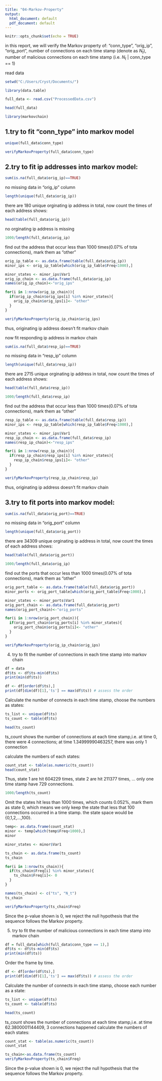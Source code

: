 ---
title: "04-Markov-Property"
output:
  html_document: default
  pdf_document: default
---

```{r setup, include=FALSE}
knitr::opts_chunk$set(echo = TRUE)
```
in this report, we will verify the Markov property of: "conn_type", "orig_ip", "orig_port", number of connections on each time stamp (denote as $N_t$), number of malicious connections on each time stamp (i.e. $N_t$ | conn_type == 1)


read data
```{r}
setwd("C:/Users/Cryst/Documents/")
```

```{r}
library(data.table)
```

```{r}
full_data <- read.csv("ProcessedData.csv")
```

```{r}
head(full_data)
```

```{r}
library(markovchain)
```
## 1.try to fit "conn_type" into markov model
```{r}
unique(full_data$conn_type)
```

```{r}
verifyMarkovProperty(full_data$conn_type)
```

## 2.try to fit ip addresses into markov model:

```{r}
sum(is.na(full_data$orig_ip)==TRUE)
```
no missing data in "orig_ip" column
```{r}
length(unique(full_data$orig_ip))
```
there are 180 unique orginating ip address in total, now count the times of each address shows:
```{r}
head(table(full_data$orig_ip))
```


no orginating ip address is missing 
```{r}
1000/length(full_data$orig_ip)
```
find out the address that occur less than 1000 times(0.07% of tota connections), mark them as "other"
```{r}
orig_ip_table <- as.data.frame(table(full_data$orig_ip))
minor_ips <- orig_ip_table[which(orig_ip_table$Freq<1000),]
```

```{r}
minor_states <- minor_ips$Var1
orig_ip_chain <- as.data.frame(full_data$orig_ip)
names(orig_ip_chain)<-"orig_ips"
```

```{r}
for(i in 1:nrow(orig_ip_chain)){
  if(orig_ip_chain$orig_ips[i] %in% minor_states){
    orig_ip_chain$orig_ips[i]<- "other"
  } 
}
```

```{r}
verifyMarkovProperty(orig_ip_chain$orig_ips)
```
thus, originating ip address doesn't fit markov chain

now fit responding ip address in markov chain
```{r}
sum(is.na(full_data$resp_ip)==TRUE)
```
no missing data in "resp_ip" column
```{r}
length(unique(full_data$resp_ip))
```
there are 2715 unique orginating ip address in total, now count the times of each address shows:
```{r}
head(table(full_data$resp_ip))
```

```{r}
1000/length(full_data$resp_ip)
```
find out the address that occur less than 1000 times(0.07% of tota connections), mark them as "other"
```{r}
resp_ip_table <- as.data.frame(table(full_data$resp_ip))
minor_ips <- resp_ip_table[which(resp_ip_table$Freq<1000),]
```

```{r}
minor_states <- minor_ips$Var1
resp_ip_chain <- as.data.frame(full_data$resp_ip)
names(resp_ip_chain)<-"resp_ips"
```

```{r}
for(i in 1:nrow(resp_ip_chain)){
  if(resp_ip_chain$resp_ips[i] %in% minor_states){
    resp_ip_chain$resp_ips[i]<- "other"
  } 
}
```

```{r}
verifyMarkovProperty(resp_ip_chain$resp_ip)
```
thus, originating ip address doesn't fit markov chain

## 3.try to fit ports into markov model:

```{r}
sum(is.na(full_data$orig_port)==TRUE)
```
no missing data in "orig_port" column
```{r}
length(unique(full_data$orig_port))
```
there are 34309 unique orginating ip address in total, now count the times of each address shows:
```{r}
head(table(full_data$orig_port))
```

```{r}
1000/length(full_data$orig_ip)
```
find out the ports that occur less than 1000 times(0.07% of tota connections), mark them as "other"
```{r}
orig_port_table <- as.data.frame(table(full_data$orig_port))
minor_ports <- orig_port_table[which(orig_port_table$Freq<1000),]
```

```{r}
minor_states <- minor_ports$Var1
orig_port_chain <- as.data.frame(full_data$orig_port)
names(orig_port_chain)<-"orig_ports"
```

```{r}
for(i in 1:nrow(orig_port_chain)){
  if(orig_port_chain$orig_ports[i] %in% minor_states){
    orig_port_chain$orig_ports[i]<- "other"
  } 
}
```

```{r}
verifyMarkovProperty(orig_ip_chain$orig_ips)
```

4. try to fit the number of connections in each time stamp into markov chain
```{r}
df = data
df$ts <- df$ts-min(df$ts)
print(min(df$ts))
```

```{r}
df <- df[order(df$ts),]
print(df[dim(df)[1],'ts'] == max(df$ts)) # assess the order
```

Calculate the number of connects in each time stamp, choose the numbers as states:
```{r}
ts_list <- unique(df$ts)
ts_count <- table(df$ts)
```

```{r}
head(ts_count)
```

ts_count shows the number of connections at each time stamp,i.e. at time 0, there were 4 connections; at time 1.34999990463257, there was only 1 connection

calculate the numbers of each states:
```{r}
count_stat <- table(as.numeric(ts_count))
head(count_stat)
```
Thus, state 1 are hit 604229 times, state 2 are hit 211377 times, ... only one time stamp have 729 connections.
```{r}
1000/length(ts_count)
```
Omit the states hit less than 1000 times, which counts 0.052%, mark them as state 0, which means we only keep the state that less that 100 connections occurred in a time stamp. the state space would be {0,1,2,...,100}.

```{r}
temp<- as.data.frame(count_stat)
minor <- temp[which(temp$Freq<1000),]
minor
```
```{r}
minor_states <- minor$Var1
```

```{r}
ts_chain <- as.data.frame(ts_count)
ts_chain
```

```{r}
for(i in 1:nrow(ts_chain)){
  if(ts_chain$Freq[i] %in% minor_states){
    ts_chain$Freq[i]<- 0
  } 
}
```

```{r}
names(ts_chain) <- c("ts", "N_t")
ts_chain
```

```{r}
verifyMarkovProperty(ts_chain$Freq)
```
Since the p-value shown is 0, we reject the null hypothesis that the sequence follows the Markov property. 

5. try to fit the number of malicious connections in each time stamp into markov chain
```{r}
df = full_data[which(full_data$conn_type == 1),]
df$ts <- df$ts-min(df$ts)
print(min(df$ts))
```
Order the frame by time.
```{r}
df <- df[order(df$ts),]
print(df[dim(df)[1],'ts'] == max(df$ts)) # assess the order
```
Calculate the number of connects in each time stamp, choose each number as a state:
```{r}
ts_list <- unique(df$ts)
ts_count <- table(df$ts)
```

```{r}
head(ts_count)
```
ts_count shows the number of connections at each time stamp,i.e. at time 62.3800001144409, 3 connections happened
calculate the numbers of each states:
```{r}
count_stat <- table(as.numeric(ts_count))
count_stat
```
```{r}
ts_chain<-as.data.frame(ts_count)
verifyMarkovProperty(ts_chain$Freq)
```
Since the p-value shown is 0, we reject the null hypothesis that the sequence follows the Markov property. 


```{r}

```

```{r}

```

```{r}

```

```{r}

```

```{r}

```

```{r}

```

```{r}

```





